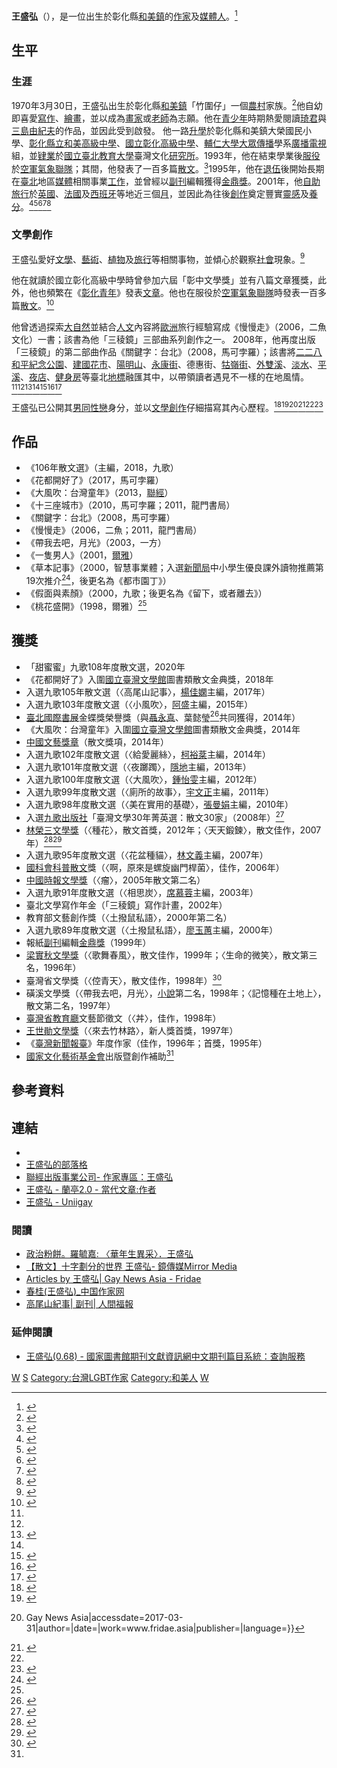 {{BLPsources|time=2012-05-24T10:53:12+00:00}}
'''王盛弘'''（{{Bd|1970年|3月30日||}}），是一位出生於彰化縣[[和美鎮|和美鎮]]的[[作家|作家]]及[[媒體人|媒體人]]。<ref>{{Cite web|url=http://www3.nmtl.gov.tw/Writer2/writer_detail.php?id=160|title=2007台灣作家作品目錄|accessdate=2017-03-31|work=www3.nmtl.gov.tw|archive-date=2016-03-03|archive-url=https://web.archive.org/web/20160303222746/http://www3.nmtl.gov.tw/Writer2/writer_detail.php?id=160|dead-url=no}}</ref>

== 生平 ==

=== 生涯 ===
1970年3月30日，王盛弘出生於彰化縣[[和美鎮|和美鎮]]「竹圍仔」一個[[農村|農村]]家族。<ref>{{Cite news|url=http://m.cna.com.tw/topic/magazine/5/201312260001.aspx|title=大風吹起了一個時代──王盛弘|last=[[中央通訊社|中央通訊社]]|first=|date=|work=|accessdate=2017-03-31|archive-url=https://web.archive.org/web/20170331210337/http://m.cna.com.tw/topic/magazine/5/201312260001.aspx|archive-date=2017-03-31|dead-url=yes}}</ref>他自幼即喜愛[[寫作|寫作]]、[[繪畫|繪畫]]，並以成為[[畫家|畫家]]或[[教師|老師]]為志願。他在[[青少年|青少年]]時期熱愛閱讀[[琦君|琦君]]與[[三島由紀夫|三島由紀夫]]的作品，並因此受到啟發。 他一路[[升學|升學]]於彰化縣和美鎮大榮國民小學、[[彰化縣立和美高級中學|彰化縣立和美高級中學]]、[[國立彰化高級中學|國立彰化高級中學]]、[[輔仁大學|輔仁大學]][[大眾傳播|大眾傳播]]學系[[廣播|廣播]][[電視|電視]]組，並[[肄業|肄業]]於[[國立臺北教育大學|國立臺北教育大學]]臺灣文化[[研究所|研究所]]。1993年，他在結束學業後[[服役|服役]]於[[空軍氣象聯隊|空軍氣象聯隊]]；其間，他發表了一百多篇[[散文|散文]]。<ref>{{Citation|last=PTS 台灣公共電視|title=文學 Face&Book  第38集：王盛弘，童年滋味|date=2015-02-18|url=https://www.youtube.com/watch?v=-zFXAVDwoLw|accessdate=2017-03-31|archive-date=2017-04-09|archive-url=https://web.archive.org/web/20170409140000/https://www.youtube.com/watch?v=-zFXAVDwoLw|dead-url=no}}</ref>1995年，他在[[退伍|退伍]]後開始長期在[[臺北|臺北]]地區[[傳播媒體|媒體]]相關事業[[職業|工作]]，並曾經以[[副刊|副刊]]編輯獲得[[金鼎獎|金鼎獎]]。2001年，他[[自助旅行|自助旅行]]於[[英國|英國]]、[[法國|法國]]及[[西班牙|西班牙]]等地近三個[[月|月]]，並因此為往後[[創作|創作]]奠定豐實[[靈感|靈感]]及[[養分|養分]]。<ref name=":0">{{Cite news|url=http://okapi.books.com.tw/article/index/2339|title=【集散地】王盛弘：童年是生命的底色|newspaper=博客來OKAPI|accessdate=2017-03-31|language=zh-tw|archive-date=2017-03-31|archive-url=https://web.archive.org/web/20170331211550/http://okapi.books.com.tw/article/index/2339|dead-url=no}}</ref><ref>{{Cite web|url=https://www.linkingbooks.com.tw/lnb/author/Author.aspx?ID=0002945|title=聯經出版事業公司 - 作家專區：王盛弘|accessdate=2017-03-31|archive-date=2017-03-31|archive-url=https://web.archive.org/web/20170331205955/https://www.linkingbooks.com.tw/lnb/author/Author.aspx?ID=0002945|dead-url=no}}</ref><ref>{{Cite journal|title=兩代作家，一個台北 白先勇、王盛弘對談|author=李國芬|url=http://www.30.com.tw/article_content_21062.html|journal=30|issue=51|doi=|others=楊文卿|year=2008|volume=|page=|pmid=|access-date=2017-03-31|archive-date=2017-04-01|archive-url=https://web.archive.org/web/20170401054524/http://www.30.com.tw/article_content_21062.html|dead-url=no}}</ref><ref name=":1">{{Cite web|url=http://www.kingstone.com.tw/publish/publish_detail_2.asp?pub_date=2013/08/16&kind=1&ID=6707|title=王盛弘《大風吹：台灣童年》凝視童年與成長|accessdate=2017-03-31|author=胡金倫|date=2013-08-16|work=www.kingstone.com.tw|publisher=[[金石網絡股份有限公司|金石網絡股份有限公司]]|archive-date=2017-04-01|archive-url=https://web.archive.org/web/20170401055150/http://www.kingstone.com.tw/publish/publish_detail_2.asp?pub_date=2013%2F08%2F16&kind=1&ID=6707|dead-url=no}}</ref><ref name=":2">{{Cite news|url=http://w3.trend.org/arts_info.php?pid=419|title=週四小格樓 小情歌｜關於王盛弘|last=|first=|date=|work=|newspaper=[[趨勢教育基金會|趨勢教育基金會]]│所有格|accessdate=2017-03-31}}{{Dead link|date=2020年1月 |bot=InternetArchiveBot |fix-attempted=yes }}</ref>

=== 文學創作 ===
王盛弘愛好[[文學|文學]]、[[藝術|藝術]]、[[植物|植物]]及[[旅行|旅行]]等相關事物，並傾心於觀察[[社會|社會]]現象。<ref>{{Cite web|url=http://www.hkedcity.net/article/recommended/020801-011/index.phtml?print=1|title=好書推介--桃花盛開|accessdate=2017-03-31|work=www.hkedcity.net|deadurl=yes|archiveurl=https://web.archive.org/web/20091220202246/http://www.hkedcity.net/article/recommended/020801-011/index.phtml?print=1|archivedate=2009-12-20}}</ref>

他在就讀於國立彰化高級中學時曾參加六屆「彰中文學獎」並有八篇文章獲獎，此外，他也頻繁在《[[彰化青年|彰化青年]]》發表[[作品|文章]]。他也在服役於[[空軍氣象聯隊|空軍氣象聯隊]]時發表一百多篇[[散文|散文]]。<ref>{{Citation|last=PTS [[公共電視文化事業基金會|台灣公共電視]]|title=文學 Face&Book  第38集達人推薦：王聰威談王盛弘|date=2015-02-17|url=https://www.youtube.com/watch?v=jFj3M2ZewgI|accessdate=2017-03-31|archive-date=2017-04-09|archive-url=https://web.archive.org/web/20170409170659/https://www.youtube.com/watch?v=jFj3M2ZewgI|dead-url=no}}</ref>

他曾透過探索[[大自然|大自然]]並結合[[人文|人文]]內容將[[歐洲|歐洲]]旅行經驗寫成《慢慢走》（2006，二魚文化）一書；該書為他「三稜鏡」三部曲系列創作之一。 2008年，他再度出版「三稜鏡」的第二部曲作品《關鍵字：台北》（2008，馬可孛羅）；該書將[[二二八和平紀念公園|二二八和平紀念公園]]、[[建國花市|建國花市]]、[[陽明山|陽明山]]、[[永康街_(臺北市)|永康街]]、德惠街、[[牯嶺街_(台北市)|牯嶺街]]、[[外雙溪|外雙溪]]、[[淡水區|淡水]]、[[平溪區|平溪]]、[[夜總會|夜店]]、[[健身房|健身房]]等臺北[[地標|地標]]融匯其中，以帶領讀者遇見不一樣的在地風情。<ref name=":0" /><ref name=":1" /><ref>{{Citation|last=[[大愛電視|大愛電視]] Tzu Chi DaAiVideo|title=【愛悅讀】20150106 - 大風吹 - 王盛弘|date=2015-01-06|url=https://www.youtube.com/watch?v=PCkECv87sVI|accessdate=2017-03-31|archive-date=2017-04-09|archive-url=https://web.archive.org/web/20170409162331/https://www.youtube.com/watch?v=PCkECv87sVI|dead-url=no}}</ref><ref name=":2" /><ref>{{Cite journal|title=王盛弘散文之書寫類型研究|author=|url=http://www.airitilibrary.com/Publication/alDetailedMesh1?DocID=U0055-0902201504472600|last=林恕全|date=2015-01-01|journal=[[國立臺北教育大學|國立臺北教育大學]]語文與創作學系學位論文|issue=2015年|doi=|others=|year=|volume=|page=|pmid=|access-date=2017-03-31|archive-date=2017-03-31|archive-url=https://web.archive.org/web/20170331205807/http://www.airitilibrary.com/Publication/alDetailedMesh1?DocID=U0055-0902201504472600|dead-url=no}}</ref><ref name=":3">{{Cite web|url=http://www.danlan.org/disparticle_16667.htm|title=王盛弘 关照自身的“城市书写”(图)|accessdate=2017-03-31|author=|date=|work=www.danlan.org|publisher=淡蓝|archiveurl=https://web.archive.org/web/20170331205807/http://www.danlan.org/disparticle_16667.htm|archivedate=2017-03-31|deadurl=yes}}</ref><ref>{{Cite news|url=http://ctopenbook.tw/archives/268599/|title=開卷PDF – 2008-04-13:  王盛弘 慢慢走入台北|last=|first=|date=2008-04-13|work=|newspaper=開卷|accessdate=2017-03-31|language=|archive-url=https://web.archive.org/web/20170331044746/http://ctopenbook.tw/archives/268599/|archive-date=2017-03-31|dead-url=yes}}</ref>

王盛弘已公開其[[男同性戀|男同性戀]]身分，並以[[文學作品|文學創作]]仔細描寫其內心歷程。<ref>{{Cite web|url=http://readopac2.ncl.edu.tw/nclserialFront/search/summny_list.jsp?sysId=0006605976&dtdId=000040|title=國家圖書館 期刊文獻資訊網 中文期刊篇目系統：摘要|accessdate=2017-03-31|work=readopac2.ncl.edu.tw|archive-date=2017-03-31|archive-url=https://web.archive.org/web/20170331211242/http://readopac2.ncl.edu.tw/nclserialFront/search/summny_list.jsp?sysId=0006605976&dtdId=000040|dead-url=no}}</ref><ref>{{Cite web|url=http://webcache.googleusercontent.com/search?q=cache:7jV574troH8J:taiwan.ntue.edu.tw/download.php?filename=162_b8cff9bd.pdf&dir=recruit&title=%25E7%258E%258B%25E7%259B%259B%25E5%25BC%2598%25E3%2580%258A%25E9%2597%259C%25E9%258D%25B5%25E5%25AD%2597%25EF%25BC%259A%25E5%258F%25B0%25E5%258C%2597%25E3%2580%258B%25E4%25B8%25AD%25E7%259A%2584%25E8%25BA%25AB%25E9%25AB%2594%25E6%2584%258F%25E8%25AD%2598+&cd=35&hl=zh-TW&ct=clnk&gl=tw|title=王盛弘《關鍵字：台北》中的身體意識|accessdate=2017-03-31|author=|date=|last=胡媛雅|work=webcache.googleusercontent.com|publisher=}}</ref><ref>{{Cite web|url=http://www.fridae.asia/tc/gay-news/author.php?author=%E7%8E%8B%E7%9B%9B%E5%BC%98|title=Articles by 王盛弘 {{!}} Gay News Asia|accessdate=2017-03-31|author=|date=|work=www.fridae.asia|publisher=|language=}}</ref><ref>{{Cite news|url=http://secret5.pixnet.net/blog/post/25842286-%EF%BC%BB%E5%BD%A9%E8%99%B9%EF%BC%BD%EF%BC%BB%E6%9B%B8%E7%B1%8D%EF%BC%BD-%E3%80%8A%E9%97%9C%E9%8D%B5%E5%AD%97%EF%BC%9A%E5%8F%B0%E5%8C%97%E3%80%8B%EF%BC%9A%E4%B8%80%E6%9C%AC|title=［彩虹］［書籍］ 《關鍵字：台北》：一本你不能錯過的同志／地域文學 @ 覓祕 :: 痞客邦 PIXNET ::|last=(secret5)|first=secret5|newspaper=覓祕|accessdate=2017-03-31|language=zh-TW|archive-date=2017-04-25|archive-url=https://web.archive.org/web/20170425024711/http://secret5.pixnet.net/blog/post/25842286-%ef%bc%bb%e5%bd%a9%e8%99%b9%ef%bc%bd%ef%bc%bb%e6%9b%b8%e7%b1%8d%ef%bc%bd-%e3%80%8a%e9%97%9c%e9%8d%b5%e5%ad%97%ef%bc%9a%e5%8f%b0%e5%8c%97%e3%80%8b%ef%bc%9a%e4%b8%80%e6%9c%ac|dead-url=no}}</ref><ref name=":3" /><ref>{{Cite book|url=https://books.google.com.tw/books?id=Q_TUCQAAQBAJ&pg=PT12&lpg=PT12&dq=%E7%8E%8B%E7%9B%9B%E5%BC%98&source=bl&ots=D4VZztSoQ8&sig=E1sD8DLkaJJUFS5aA4jPKOJNWDA&hl=zh-TW&sa=X&ved=0ahUKEwifzsfH9v_SAhXBS7wKHZIFD9g4WhDoAQhKMAg#v=onepage&q=%E7%8E%8B%E7%9B%9B%E5%BC%98&f=false|title=依違於中心與邊陲之間: 臺灣當代菁英女同志小說研究|last=林佩苓|first=|date=2015-07-01|publisher=獨立作家－秀威出版|year=|isbn=9789862218594|location=|pages=|language=zh-TW|chapter=|access-date=2017-03-31|archive-date=2017-03-31|archive-url=https://web.archive.org/web/20170331210033/https://books.google.com.tw/books?id=Q_TUCQAAQBAJ&pg=PT12&lpg=PT12&dq=%E7%8E%8B%E7%9B%9B%E5%BC%98&source=bl&ots=D4VZztSoQ8&sig=E1sD8DLkaJJUFS5aA4jPKOJNWDA&hl=zh-TW&sa=X&ved=0ahUKEwifzsfH9v_SAhXBS7wKHZIFD9g4WhDoAQhKMAg#v=onepage&q=%E7%8E%8B%E7%9B%9B%E5%BC%98&f=false|dead-url=no}}</ref>

== 作品 ==
* 《106年散文選》（主編，2018，九歌）
* 《花都開好了》（2017，馬可孛羅）
* 《大風吹：台灣童年》（2013，[[聯經出版|聯經]]）
* 《十三座城市》（2010，馬可孛羅；2011，龍門書局）
* 《關鍵字：台北》（2008，馬可孛羅）
* 《慢慢走》（2006，二魚；2011，龍門書局）
* 《帶我去吧，月光》（2003，一方）
* 《一隻男人》（2001，[[爾雅出版社|爾雅]]）
* 《草本記事》（2000，智慧事業體；入選[[行政院新聞局|新聞局]]中小學生優良課外讀物推薦第19次推介<ref>{{Cite news|url=http://read.tc.edu.tw/reading_certificate/book_list_new.php?page=17&perpage=10&simple=1&book_index=61&action= |title=臺中市推動校園閱讀線上認證系統 |date=2017-03-31 |newspaper=archive.is |accessdate=2017-03-31 |deadurl=bot: unknown |archiveurl=https://archive.is/20170331025530/http://read.tc.edu.tw/reading_certificate/book_list_new.php?page=17&perpage=10&simple=1&book_index=61&action= |archivedate=2017-03-31 }}</ref>，後更名為《都市園丁》）
* 《假面與素顏》（2000，九歌；後更名為《留下，或者離去》）
* 《桃花盛開》（1998，爾雅）<ref name=":2" />

== 獲獎 ==
* 「甜蜜蜜」九歌108年度散文選，2020年
* 《花都開好了》入圍[[國立臺灣文學館|國立臺灣文學館]]圖書類散文金典獎，2018年
* 入選九歌105年散文選（〈高尾山記事〉，[[楊佳嫻|楊佳嫻]]主編，2017年）
* 入選九歌103年度散文選（〈小風吹〉，[[阿盛|阿盛]]主編，2015年）
* [[臺北國際書展|臺北國際書展]]金蝶獎榮譽獎（與[[聶永真|聶永真]]、葉懿瑩<ref>{{Cite news|url=http://okapi.books.com.tw/article/index/2364|title=【好設計】王盛弘《大風吹：台灣童年》設計概念|newspaper=博客來OKAPI|accessdate=2017-03-31|language=zh-tw|archive-date=2017-04-01|archive-url=https://web.archive.org/web/20170401054854/http://okapi.books.com.tw/article/index/2364|dead-url=no}}</ref>共同獲得，2014年）
* 《大風吹：台灣童年》入圍[[國立臺灣文學館|國立臺灣文學館]]圖書類散文金典獎，2014年
* [[中國文藝獎章|中國文藝獎章]]（散文獎項，2014年）
* 入選九歌102年度散文選（〈給愛麗絲〉，[[柯裕棻|柯裕棻]]主編，2014年）
* 入選九歌101年度散文選（〈夜躑躅〉，[[隱地|隱地]]主編，2013年）
* 入選九歌100年度散文選（〈大風吹〉，[[鍾怡雯|鍾怡雯]]主編，2012年）
* 入選九歌99年度散文選（〈廁所的故事〉，[[宇文正|宇文正]]主編，2011年）
* 入選九歌98年度散文選（〈美在實用的基礎〉，[[張曼娟|張曼娟]]主編，2010年）
* 入選[[九歌出版社|九歌出版社]]「臺灣文學30年菁英選：散文30家」（2008年）<ref>{{Cite news|url=http://www.books.com.tw/products/0010405252 |title=博客來-台灣文學30年菁英選3：散文30家（下冊）(蝴蝶雙頁封面紀念版) |date=2017-03-31 |newspaper=archive.is |accessdate=2017-03-31 |deadurl=bot: unknown |archiveurl=https://archive.is/20170331024704/http://www.books.com.tw/products/0010405252 |archivedate=2017-03-31 }}</ref>
* [[林榮三文學獎|林榮三文學獎]]（〈種花〉，散文首獎，2012年；〈天天鍛鍊〉，散文佳作，2007年）<ref>{{Cite web|url=http://www.ndhu.edu.tw/files/16-1000-48242.php|title=首獎得主致詞 - 國立東華大學 NDHU, National Dong Hwa University|accessdate=2017-03-31|work=www.ndhu.edu.tw|language=zh-tw|archive-url=https://web.archive.org/web/20170331211024/http://www.ndhu.edu.tw/files/16-1000-48242.php|archive-date=2017-03-31|dead-url=yes}}</ref><ref>{{Cite web|url=http://www.lrsf.org.tw/literature101-3.htm|title=短篇小說首獎 - 林榮三文化公益基金會|accessdate=2017-03-31|work=www.lrsf.org.tw|archive-date=2015-05-23|archive-url=https://web.archive.org/web/20150523013329/http://www.lrsf.org.tw/literature101-3.htm|dead-url=no}}</ref>
* 入選九歌95年度散文選（〈花盆種貓〉，[[林文義|林文義]]主編，2007年）
* [[國科會|國科會]][[科普|科普]][[散文|散文]]獎（〈啊，原來是螺旋幽門桿菌〉，佳作，2006年）
* [[時報文學獎|中國時報文學獎]]（〈瘤〉，2005年散文第二名）
* 入選九歌91年度散文選（〈相思炭〉，[[席慕蓉|席慕蓉]]主編，2003年）
* 臺北文學寫作年金（「三稜鏡」寫作計畫，2002年）
* 教育部文藝創作獎（〈土撥鼠私語〉，2000年第二名）
* 入選九歌89年度散文選（〈土撥鼠私語〉，[[廖玉蕙|廖玉蕙]]主編，2000年）
* 報紙[[副刊|副刊]]編輯[[金鼎獎|金鼎獎]]（1999年）
* [[梁實秋|梁實秋文學獎]]（〈歌舞春風〉，散文佳作，1999年；〈生命的微笑〉，散文第三名，1996年）
* 臺灣省文學獎（〈倥青天〉，散文佳作，1998年）<ref>{{Cite book|url=https://books.google.com.tw/books?id=pF8zvp0iutUC&pg=PA313&lpg=PA313&dq=%E7%8E%8B%E7%9B%9B%E5%BC%98&source=bl&ots=_OzsUAVjXz&sig=sAeh5Mc8FBYkmSEKRSv3LxhluIY&hl=zh-TW&sa=X&ved=0ahUKEwiIkIzC9v_SAhXCw7wKHRmtA9I4UBDoAQgxMAQ#v=onepage&q=%E7%8E%8B%E7%9B%9B%E5%BC%98&f=false|title=臺灣現代散文精選|last=[[阿盛|阿盛]]|first=|date=2004-01-01|publisher=[[五南圖書出版股份有限公司|五南圖書出版股份有限公司]]|year=|isbn=9789571137209|location=|pages=|language=zh-TW|chapter=|access-date=2017-03-31|archive-date=2017-03-31|archive-url=https://web.archive.org/web/20170331210425/https://books.google.com.tw/books?id=pF8zvp0iutUC&pg=PA313&lpg=PA313&dq=%E7%8E%8B%E7%9B%9B%E5%BC%98&source=bl&ots=_OzsUAVjXz&sig=sAeh5Mc8FBYkmSEKRSv3LxhluIY&hl=zh-TW&sa=X&ved=0ahUKEwiIkIzC9v_SAhXCw7wKHRmtA9I4UBDoAQgxMAQ#v=onepage&q=%E7%8E%8B%E7%9B%9B%E5%BC%98&f=false|dead-url=no}}</ref>
* 磺溪文學獎（〈帶我去吧，月光〉，[[小說|小說]]第二名，1998年；〈記憶種在土地上〉，散文第二名，1997年）
* [[臺灣省教育廳|臺灣省教育廳]]文藝節徵文（〈丼〉，佳作，1998年）
* [[王世勛_(臺灣)|王世勛文學獎]]（〈來去竹林路〉，新人獎首獎，1997年）
* 《[[臺灣新聞報|臺灣新聞報臺]]》年度作家（佳作，1996年；首獎，1995年）
* [[國家文化藝術基金會|國家文化藝術基金會]]出版暨創作補助<ref name=":2" />

== 參考資料 ==
{{Reflist|colwidth=|2}}

== 連結 ==
* {{Facebook|people/王盛弘/688590489}}
* [http://blog.udn.com/13cities/article 王盛弘的部落格] {{Wayback|url=http://blog.udn.com/13cities/article |date=20160306170358 }}
* [https://www.linkingbooks.com.tw/lnb/author/Author.aspx?ID=0002945 聯經出版事業公司- 作家專區：王盛弘] {{Wayback|url=https://www.linkingbooks.com.tw/lnb/author/Author.aspx?ID=0002945 |date=20170331205955 }}
* [http://orchid.shu.edu.tw/article/article_author.php?sn=16 王盛弘 - 蘭亭2.0 - 當代文章:作者] {{Wayback|url=http://orchid.shu.edu.tw/article/article_author.php?sn=16 |date=20170331210638 }}
* [https://web.archive.org/web/20170331043113/http://www.uniigay.com/column/writer/6/ 王盛弘 - Uniigay]

=== 閱讀 ===
* [http://yclou.blogspot.tw/2011/05/blog-post.html 政治粉餅。羅毓嘉: 〈華年生異采〉．王盛弘] {{Wayback|url=http://yclou.blogspot.tw/2011/05/blog-post.html |date=20170331211500 }}
* [https://www.mirrormedia.mg/story/20161223cul001/ 【散文】十字劃分的世界 王盛弘- 鏡傳媒Mirror Media] {{Wayback|url=https://www.mirrormedia.mg/story/20161223cul001/ |date=20170331210826 }}
* [http://www.fridae.asia/tc/gay-news/author.php?author=%E7%8E%8B%E7%9B%9B%E5%BC%98 Articles by 王盛弘| Gay News Asia - Fridae]
* [http://www.chinawriter.com.cn/2012/2012-07-20/135208.html 春桂(王盛弘)_中国作家网] {{Wayback|url=http://www.chinawriter.com.cn/2012/2012-07-20/135208.html |date=20170331210146 }}
* [http://www.merit-times.com/NewsPage.aspx?unid=440855 高尾山紀事| 副刊| 人間福報] {{Wayback|url=http://www.merit-times.com/NewsPage.aspx?unid=440855 |date=20170331211303 }}

=== 延伸閱讀 ===
* [http://readopac1.ncl.edu.tw/nclserialFront/search/search_result.jsp?la=ch&relate=XXX&dtdId=000040&search_index=all&search_value=%E7%8E%8B%E7%9B%9B%E5%BC%98&search_mode= 王盛弘(0.68) - 國家圖書館期刊文獻資訊網中文期刊篇目系統：查詢服務]
[[Category:1970年出生|W]]
[[Category:王姓|S]]
[[Category:台灣LGBT作家|Category:台灣LGBT作家]]
[[Category:和美人|Category:和美人]]
[[Category:台灣男同性戀者|W]]